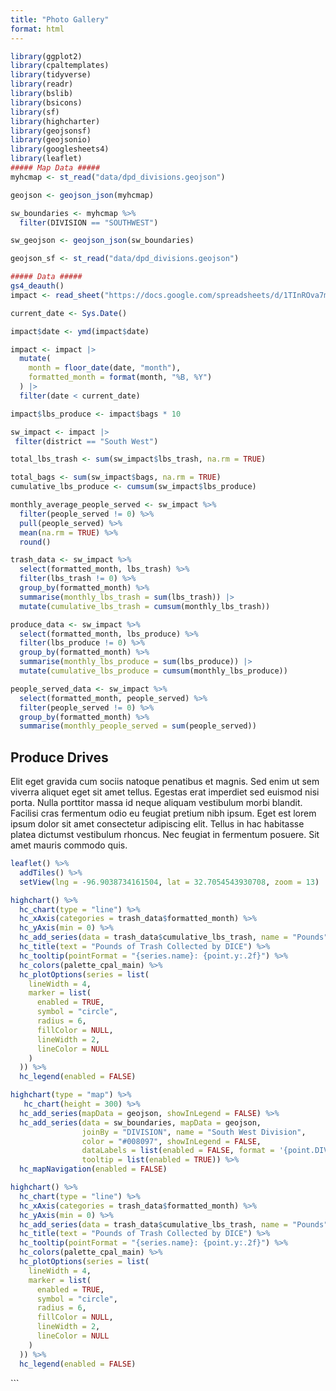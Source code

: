 ```yaml
---
title: "Photo Gallery"
format: html
---
```

```r
library(ggplot2)
library(cpaltemplates)
library(tidyverse)
library(readr)
library(bslib)
library(bsicons)
library(sf)
library(highcharter)
library(geojsonsf)
library(geojsonio)
library(googlesheets4)
library(leaflet)
##### Map Data #####
myhcmap <- st_read("data/dpd_divisions.geojson")

geojson <- geojson_json(myhcmap)

sw_boundaries <- myhcmap %>% 
  filter(DIVISION == "SOUTHWEST")

sw_geojson <- geojson_json(sw_boundaries)

geojson_sf <- st_read("data/dpd_divisions.geojson")

##### Data #####
gs4_deauth()
impact <- read_sheet("https://docs.google.com/spreadsheets/d/1TInROva7mCNM7qvTA-6GFrkA4zIHcYNpy2eGhsgyg-8/edit#gid=0")

current_date <- Sys.Date()

impact$date <- ymd(impact$date)

impact <- impact |> 
  mutate(
    month = floor_date(date, "month"),
    formatted_month = format(month, "%B, %Y")
  ) |>
  filter(date < current_date)

impact$lbs_produce <- impact$bags * 10

sw_impact <- impact |>
 filter(district == "South West")

total_lbs_trash <- sum(sw_impact$lbs_trash, na.rm = TRUE)

total_bags <- sum(sw_impact$bags, na.rm = TRUE)
cumulative_lbs_produce <- cumsum(sw_impact$lbs_produce)

monthly_average_people_served <- sw_impact %>%
  filter(people_served != 0) %>%
  pull(people_served) %>%
  mean(na.rm = TRUE) %>%
  round()

trash_data <- sw_impact %>%
  select(formatted_month, lbs_trash) %>%
  filter(lbs_trash != 0) %>%
  group_by(formatted_month) %>%
  summarise(monthly_lbs_trash = sum(lbs_trash)) |> 
  mutate(cumulative_lbs_trash = cumsum(monthly_lbs_trash))

produce_data <- sw_impact %>%
  select(formatted_month, lbs_produce) %>%
  filter(lbs_produce != 0) %>%
  group_by(formatted_month) %>%
  summarise(monthly_lbs_produce = sum(lbs_produce)) |> 
  mutate(cumulative_lbs_produce = cumsum(monthly_lbs_produce))

people_served_data <- sw_impact %>%
  select(formatted_month, people_served) %>%
  filter(people_served != 0) %>%
  group_by(formatted_month) %>%
  summarise(monthly_people_served = sum(people_served))
```
```{=html}

<style>
  /* Custom CSS for smaller images */
  .small-image {
    max-height: 50px; /* Adjust the maximum height as needed */
  }

  /* Custom CSS for medium images */
  .medium-image {
    max-height: 250px; /* Adjust the maximum height as needed */
  }

  /* Hidden class */
  .hidden {
    display: none;
  }

  /* Main image container */
  .main-image-container {
    position: relative;
    display: inline-block;
    border: 5px solid #008097;
    padding: 5px;
    margin: 20px;
  }

  /* Label for the main image */
  .image-label {
    position: absolute;
    top: 80px;
    left: 0;
    width: 100%;
    text-align: center;
    font-weight: bold;
    color: #008097;
    font-size: 12px;
    background-color: white;
  }
</style>
```
::: Grid
## Produce Drives

Elit eget gravida cum sociis natoque penatibus et magnis. Sed enim ut sem viverra aliquet eget sit amet tellus. Egestas erat imperdiet sed euismod nisi porta. Nulla porttitor massa id neque aliquam vestibulum morbi blandit. Facilisi cras fermentum odio eu feugiat pretium nibh ipsum. Eget est lorem ipsum dolor sit amet consectetur adipiscing elit. Tellus in hac habitasse platea dictumst vestibulum rhoncus. Nec feugiat in fermentum posuere. Sit amet mauris commodo quis.
:::
::: grid
::: g-col-6
```r
leaflet() %>%
  addTiles() %>%
  setView(lng = -96.9038734161504, lat = 32.7054543930708, zoom = 13) 
```
:::

::: g-col-6
```r
highchart() %>%
  hc_chart(type = "line") %>%
  hc_xAxis(categories = trash_data$formatted_month) %>%
  hc_yAxis(min = 0) %>% 
  hc_add_series(data = trash_data$cumulative_lbs_trash, name = "Pounds", x = trash_data$formatted_month) %>%
  hc_title(text = "Pounds of Trash Collected by DICE") %>%
  hc_tooltip(pointFormat = "{series.name}: {point.y:.2f}") %>%
  hc_colors(palette_cpal_main) %>%
  hc_plotOptions(series = list(
    lineWidth = 4,  
    marker = list(
      enabled = TRUE,
      symbol = "circle", 
      radius = 6,         
      fillColor = NULL,   
      lineWidth = 2,
      lineColor = NULL    
    )
  )) %>%
  hc_legend(enabled = FALSE)
```
:::
:::

::: Grid
::: g-col-6
```r
highchart(type = "map") %>%
   hc_chart(height = 300) %>%
  hc_add_series(mapData = geojson, showInLegend = FALSE) %>%
  hc_add_series(data = sw_boundaries, mapData = geojson, 
                joinBy = "DIVISION", name = "South West Division", 
                color = "#008097", showInLegend = FALSE,
                dataLabels = list(enabled = FALSE, format = '{point.DIVISION}'),
                tooltip = list(enabled = TRUE)) %>%
  hc_mapNavigation(enabled = FALSE)

```
:::
::: g-col-6
```r
highchart() %>%
  hc_chart(type = "line") %>%
  hc_xAxis(categories = trash_data$formatted_month) %>%
  hc_yAxis(min = 0) %>% 
  hc_add_series(data = trash_data$cumulative_lbs_trash, name = "Pounds", x = trash_data$formatted_month) %>%
  hc_title(text = "Pounds of Trash Collected by DICE") %>%
  hc_tooltip(pointFormat = "{series.name}: {point.y:.2f}") %>%
  hc_colors(palette_cpal_main) %>%
  hc_plotOptions(series = list(
    lineWidth = 4,  
    marker = list(
      enabled = TRUE,
      symbol = "circle", 
      radius = 6,         
      fillColor = NULL,   
      lineWidth = 2,
      lineColor = NULL    
    )
  )) %>%
  hc_legend(enabled = FALSE)
```

```
:::
:::

